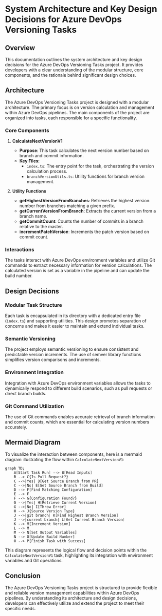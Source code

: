 # System Architecture and Key Design Decisions for Azure DevOps Versioning Tasks

## Overview

This documentation outlines the system architecture and key design decisions for the Azure DevOps Versioning Tasks project. It provides developers with a clear understanding of the modular structure, core components, and the rationale behind significant design choices.

## Architecture

The Azure DevOps Versioning Tasks project is designed with a modular architecture. The primary focus is on version calculation and management within Azure DevOps pipelines. The main components of the project are organized into tasks, each responsible for a specific functionality.

### Core Components

1. **CalculateNextVersionV1**
   - **Purpose**: This task calculates the next version number based on branch and commit information.
   - **Key Files**:
     - `index.ts`: The entry point for the task, orchestrating the version calculation process.
     - `branchVersionUtils.ts`: Utility functions for branch version management.

2. **Utility Functions**
   - **getHighestVersionFromBranches**: Retrieves the highest version number from branches matching a given prefix.
   - **getCurrentVersionFromBranch**: Extracts the current version from a branch name.
   - **getCommitCount**: Counts the number of commits in a branch relative to the master.
   - **incrementPatchVersion**: Increments the patch version based on commit count.

### Interactions

The tasks interact with Azure DevOps environment variables and utilize Git commands to extract necessary information for version calculations. The calculated version is set as a variable in the pipeline and can update the build number.

## Design Decisions

### Modular Task Structure

Each task is encapsulated in its directory with a dedicated entry file (`index.ts`) and supporting utilities. This design promotes separation of concerns and makes it easier to maintain and extend individual tasks.

### Semantic Versioning

The project employs semantic versioning to ensure consistent and predictable version increments. The use of semver library functions simplifies version comparisons and increments.

### Environment Integration

Integration with Azure DevOps environment variables allows the tasks to dynamically respond to different build scenarios, such as pull requests or direct branch builds.

### Git Command Utilization

The use of Git commands enables accurate retrieval of branch information and commit counts, which are essential for calculating version numbers accurately.

## Mermaid Diagram

To visualize the interaction between components, here is a mermaid diagram illustrating the flow within `CalculateNextVersionV1`:

```mermaid
graph TD;
    A[Start Task Run] --> B[Read Inputs]
    B --> C{Is Pull Request?}
    C -->|Yes| D[Get Source Branch from PR]
    C -->|No| E[Get Source Branch from Build]
    D --> F[Find Matching Configuration]
    E --> F
    F --> G{Configuration Found?}
    G -->|Yes| H[Retrieve Current Version]
    G -->|No| I[Throw Error]
    H --> J{Source Version Type}
    J -->|git branch| K[Find Highest Branch Version]
    J -->|current branch| L[Get Current Branch Version]
    K --> M[Increment Version]
    L --> M
    M --> N[Set Output Variables]
    N --> O[Update Build Number]
    O --> P[Finish Task with Success]
```

This diagram represents the logical flow and decision points within the `CalculateNextVersionV1` task, highlighting its integration with environment variables and Git operations.

## Conclusion

The Azure DevOps Versioning Tasks project is structured to provide flexible and reliable version management capabilities within Azure DevOps pipelines. By understanding its architecture and design decisions, developers can effectively utilize and extend the project to meet their specific needs.